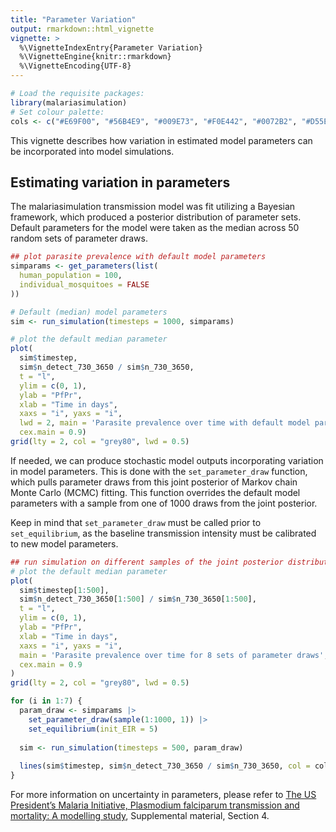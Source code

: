 ```yaml
---
title: "Parameter Variation"
output: rmarkdown::html_vignette
vignette: >
  %\VignetteIndexEntry{Parameter Variation}
  %\VignetteEngine{knitr::rmarkdown}
  %\VignetteEncoding{UTF-8}
---
```

  
  
```r
# Load the requisite packages:
library(malariasimulation)
# Set colour palette:
cols <- c("#E69F00", "#56B4E9", "#009E73", "#F0E442", "#0072B2", "#D55E00", "#CC79A7")
```

This vignette describes how variation in estimated model parameters can be incorporated into model simulations.

##  Estimating variation in parameters

The malariasimulation transmission model was fit utilizing a Bayesian framework, which produced a posterior distribution of parameter sets. Default parameters for the model were taken as the median across 50 random sets of parameter draws.

```r
## plot parasite prevalence with default model parameters
simparams <- get_parameters(list(
  human_population = 100,
  individual_mosquitoes = FALSE
))

# Default (median) model parameters
sim <- run_simulation(timesteps = 1000, simparams)

# plot the default median parameter
plot(
  sim$timestep,
  sim$n_detect_730_3650 / sim$n_730_3650,
  t = "l",
  ylim = c(0, 1),
  ylab = "PfPr",
  xlab = "Time in days",
  xaxs = "i", yaxs = "i",
  lwd = 2, main = 'Parasite prevalence over time with default model parameters',
  cex.main = 0.9)
grid(lty = 2, col = "grey80", lwd = 0.5)
```

If needed, we can produce stochastic model outputs incorporating variation in model parameters. This is done with the `set_parameter_draw` function, which pulls parameter draws from this joint posterior of Markov chain Monte Carlo (MCMC) fitting. This function overrides the default model parameters with a sample from one of 1000 draws from the joint posterior.

Keep in mind that `set_parameter_draw` must be called prior to `set_equilibrium`, as the baseline transmission intensity must be calibrated to new model parameters.

```r
## run simulation on different samples of the joint posterior distribution
# plot the default median parameter
plot(
  sim$timestep[1:500],
  sim$n_detect_730_3650[1:500] / sim$n_730_3650[1:500],
  t = "l",
  ylim = c(0, 1),
  ylab = "PfPr",
  xlab = "Time in days",
  xaxs = "i", yaxs = "i",
  main = 'Parasite prevalence over time for 8 sets of parameter draws',
  cex.main = 0.9
)
grid(lty = 2, col = "grey80", lwd = 0.5)

for (i in 1:7) {
  param_draw <- simparams |>
    set_parameter_draw(sample(1:1000, 1)) |>
    set_equilibrium(init_EIR = 5)
  
  sim <- run_simulation(timesteps = 500, param_draw)
  
  lines(sim$timestep, sim$n_detect_730_3650 / sim$n_730_3650, col = cols[i])
}
```


For more information on uncertainty in parameters, please refer to [The US President's Malaria Initiative, Plasmodium falciparum transmission and mortality: A modelling study](https://journals.plos.org/plosmedicine/article?id=10.1371/journal.pmed.1002448), Supplemental material, Section 4. 